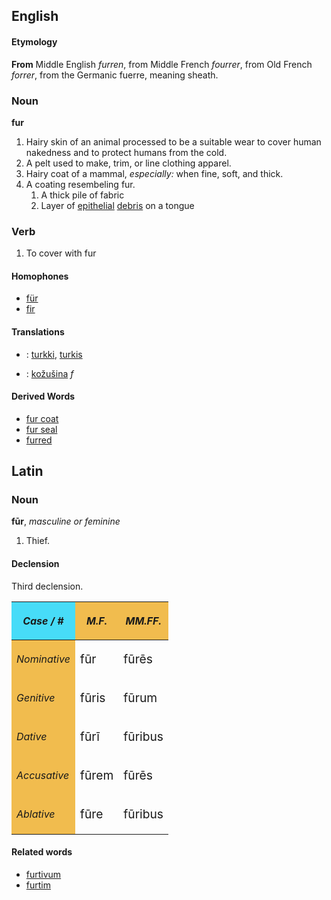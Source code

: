 ==English==

====Etymology====
'''From''' Middle English ''furren'', from Middle French ''fourrer'', from Old French ''forrer'', from the Germanic fuerre, meaning sheath.

=== Noun ===
'''fur'''
# Hairy skin of an animal processed to be a suitable wear to cover human nakedness and to protect humans from the cold.
# A pelt used to make, trim, or line clothing apparel.
# Hairy coat of a mammal, ''especially:'' when fine, soft, and thick.
# A coating resembeling fur.
## A thick pile of fabric
## Layer of [[epithelial]] [[debris]] on a tongue

===Verb===
# To cover with fur

====Homophones====
*[[für]]
*[[fir]]

==== Translations ====
*{{fi}}: [[turkki]], [[turkis]]
*{{sk}}: [[kožušina#Slovak|kožušina]] ''f''

==== Derived Words ====
*[[fur coat]]
*[[fur seal]]
*[[furred]]

==Latin==
===Noun===
'''f&#363;r''', ''masculine or feminine''
# Thief.

====Declension====
Third declension.

{| cellpadding="5" border="2"
!style="background:#47DCF8"| ''Case / #''
!style="background:#F1BC4E"| ''M.F.''
!style="background:#F1BC4E"| ''MM.FF.''
|-
!style="background:#F1BC4E"| ''Nominative''
| <big>f&#363;r
| <big>f&#363;r&#275;s
|-
!style="background:#F1BC4E"| ''Genitive''
| <big>f&#363;ris
| <big>f&#363;rum
|-
!style="background:#F1BC4E"| ''Dative''
| <big>f&#363;r&#299;
| <big>f&#363;ribus
|-
!style="background:#F1BC4E"| ''Accusative''
| <big>f&#363;rem
| <big>f&#363;r&#275;s
|-
!style="background:#F1BC4E"| ''Ablative''
| <big>f&#363;re
| <big>f&#363;ribus
|}

====Related words====
* [[furtivum]]
* [[furtim]]